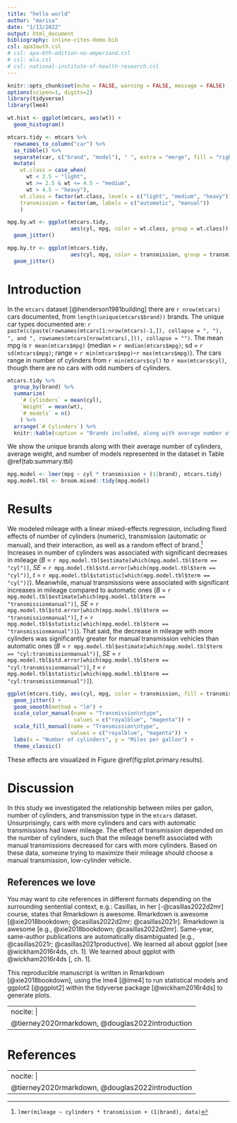 ```yaml
---
title: "hello world"
author: "marisa"
date: "1/13/2022"
output: html_document
bibliography: inline-cites-demo.bib
csl: apa3auth.csl
# csl: apa-6th-edition-no-ampersand.csl
# csl: mla.csl
# csl: national-institute-of-health-research.csl
---
```


```r
knitr::opts_chunk$set(echo = FALSE, warning = FALSE, message = FALSE)
options(scipen=1, digits=2)
library(tidyverse)
library(lme4)
```


```r
wt.hist <- ggplot(mtcars, aes(wt)) +
  geom_histogram()
```

```r
mtcars.tidy <- mtcars %>%
  rownames_to_column("car") %>%
  as_tibble() %>%
  separate(car, c("brand", "model"), " ", extra = "merge", fill = "right") %>%
  mutate(
    wt.class = case_when(
      wt < 2.5 ~ "light",
      wt >= 2.5 & wt <= 4.5 ~ "medium",
      wt > 4.5 ~ "heavy"),
    wt.class = factor(wt.class, levels = c("light", "medium", "heavy")),
    transmission = factor(am, labels = c("automatic", "manual"))
    )
```

```r
mpg.by.wt <- ggplot(mtcars.tidy,
                    aes(cyl, mpg, color = wt.class, group = wt.class)) +
  geom_jitter()

mpg.by.tr <- ggplot(mtcars.tidy,
                    aes(cyl, mpg, color = transmission, group = transmission)) +
  geom_jitter()
```

# Introduction

In the `mtcars` dataset [@henderson1981building] there are `r nrow(mtcars)` cars documented, from `length(unique(mtcars$brand))` brands. The unique car types documented are: `r paste(c(paste(rownames(mtcars[1:nrow(mtcars)-1,]), collapse = ", "), ", and ", rownames(mtcars[nrow(mtcars),])), collapse = "")`. The mean mpg is `r mean(mtcars$mpg)` (median = `r median(mtcars$mpg)`; sd = `r sd(mtcars$mpg)`; range = `r min(mtcars$mpg)`--`r max(mtcars$mpg)`). The cars range in number of cylinders from `r min(mtcars$cyl)` to `r max(mtcars$cyl)`, though there are no cars with odd numbers of cylinders.

```r
mtcars.tidy %>%
  group_by(brand) %>%
  summarize(
    `# Cylinders` = mean(cyl),
    `Weight` = mean(wt),
    `# models` = n()
    ) %>%
  arrange(`# Cylinders`) %>%
  knitr::kable(caption = "Brands included, along with average number of cylinders and average weight among the number of models included for each brand.")
```

We show the unique brands along with their average number of cylinders, average weight, and number of models represented in the dataset in Table  \@ref(tab:summary.tbl)

```r
mpg.model <- lmer(mpg ~ cyl * transmission + (1|brand), mtcars.tidy)
mpg.model.tbl <- broom.mixed::tidy(mpg.model)
```


# Results

We modeled mileage with a linear mixed-effects regression, including fixed effects of number of cylinders (numeric), transmission (automatic or manual), and their interaction, as well as a random effect of brand.^[`lmer(mileage ~ cylinders * transmission + (1|brand), data)`] Increases in number of cylinders was associated with significant decreases in mileage (_B_ = `r mpg.model.tbl$estimate[which(mpg.model.tbl$term == "cyl")]`, _SE_ = `r mpg.model.tbl$std.error[which(mpg.model.tbl$term == "cyl")]`, _t_ = `r mpg.model.tbl$statistic[which(mpg.model.tbl$term == "cyl")]`). Meanwhile, manual transmissions were associated with significant increases in mileage compared to automatic ones (_B_ = `r mpg.model.tbl$estimate[which(mpg.model.tbl$term == "transmissionmanual")]`, _SE_ = `r mpg.model.tbl$std.error[which(mpg.model.tbl$term == "transmissionmanual")]`, _t_ = `r mpg.model.tbl$statistic[which(mpg.model.tbl$term == "transmissionmanual")]`). That said, the decrease in mileage with more cylinders was significantly greater for manual transmission vehicles than automatic ones (_B_ = `r mpg.model.tbl$estimate[which(mpg.model.tbl$term == "cyl:transmissionmanual")]`, _SE_ = `r mpg.model.tbl$std.error[which(mpg.model.tbl$term == "cyl:transmissionmanual")]`, _t_ = `r mpg.model.tbl$statistic[which(mpg.model.tbl$term == "cyl:transmissionmanual")]`).

```r
ggplot(mtcars.tidy, aes(cyl, mpg, color = transmission, fill = transmission)) +
  geom_jitter() +
  geom_smooth(method = "lm") +
  scale_color_manual(name = "Transmission\ntype",
                     values = c("royalblue", "magenta")) +
  scale_fill_manual(name = "Transmission\ntype",
                    values = c("royalblue", "magenta")) +
  labs(x = "Number of cylinders", y = "Miles per gallon") +
  theme_classic()
```

These effects are visualized in Figure \@ref(fig:plot.primary.results). 


# Discussion

In this study we investigated the relationship between miles per gallon, number of cylinders, and transmission type in the `mtcars` dataset. Unsurprisingly, cars with more cylinders and cars with automatic transmissions had lower mileage. The effect of transmission depended on the number of cylinders, such that the mileage benefit associated with manual transmissions decreased for cars with more cylinders. Based on these data, someone trying to maximize their mileage should choose a manual transmission, low-cylinder vehicle.

## References we love

You may want to cite references in different formats depending on the surrounding sentential context, e.g.: Casillas, in her [-@casillas2022d2mr] course, states that Rmarkdown is awesome. Rmarkdown is awesome [@xie2018bookdown; @casillas2022d2mr; @casillas2021r]. Rmarkdown is awesome [e.g., @xie2018bookdown; @casillas2022d2mr]. Same-year, same-author publications are automatically disambiguated [e.g., @casillas2021r; @casillas2021productive]. We learned all about ggplot [see @wickham2016r4ds, ch. 1]. We learned about ggplot with @wickham2016r4ds [, ch. 1].

This reproducible manuscript is written in Rmarkdown [@xie2018bookdown], using the lme4 [@lme4] to run statistical models and ggplot2 [@ggplot2] within the tidyverse package [@wickham2016r4ds] to generate plots.

---
nocite: |
  @tierney2020rmarkdown, @douglas2022introduction
---

# References

<div id="refs"></div>

---
nocite: |
  @tierney2020rmarkdown, @douglas2022introduction
---

